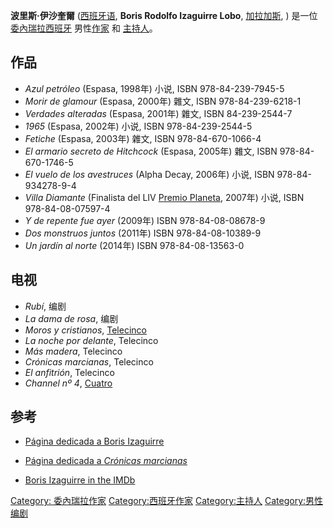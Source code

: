 '''波里斯·伊沙奎爾''' ([[西班牙语|西班牙语]], '''Boris Rodolfo Izaguirre Lobo''', [[加拉加斯|加拉加斯]], {{bd|1965年|9月29日|catIdx=Izaguirre, Boris}}) 是一位[[委內瑞拉|委內瑞拉]][[西班牙|西班牙]] 男性[[作家|作家]] 和 [[主持人|主持人]]。

==作品==
* ''Azul petróleo'' (Espasa, 1998年) 小说, ISBN 978-84-239-7945-5
* ''Morir de glamour'' (Espasa, 2000年) 雜文, ISBN 978-84-239-6218-1
* ''Verdades alteradas'' (Espasa, 2001年) 雜文, ISBN 84-239-2544-7
* ''1965'' (Espasa, 2002年) 小说, ISBN 978-84-239-2544-5
* ''Fetiche'' (Espasa, 2003年) 雜文, ISBN 978-84-670-1066-4
* ''El armario secreto de Hitchcock'' (Espasa, 2005年) 雜文, ISBN 978-84-670-1746-5
* ''El vuelo de los avestruces'' (Alpha Decay, 2006年) 小说, ISBN 978-84-934278-9-4
* ''Villa Diamante'' (Finalista del LIV [[Premio_Planeta|Premio Planeta]], 2007年) 小说, ISBN 978-84-08-07597-4
* ''Y de repente fue ayer'' (2009年) ISBN 978-84-08-08678-9
* ''Dos monstruos juntos'' (2011年) ISBN 978-84-08-10389-9
* ''Un jardín al norte'' (2014年) ISBN 978-84-08-13563-0

==电视==
*''Rubí'', 编剧
*''La dama de rosa'', 编剧
*''Moros y cristianos'', [[Telecinco|Telecinco]]
*''La noche por delante'', Telecinco
*''Más madera'', Telecinco
*''Crónicas marcianas'', Telecinco
*''El anfitrión'', Telecinco
*''Channel nº 4'', [[Cuatro|Cuatro]]
==参考==
*{{es}} [http://www.boris-izaguirre.com/ Página dedicada a Boris Izaguirre] {{Wayback|url=http://www.boris-izaguirre.com/ |date=20190108095930 }}
*{{es}} [https://web.archive.org/web/20051215140829/http://www.portalmix.com/cronicas/boris.shtml Página dedicada a ''Crónicas marcianas'']
*{{en}} [http://spanish.imdb.com/name/nm0412698/ Boris Izaguirre in the IMDb] {{Wayback|url=http://spanish.imdb.com/name/nm0412698/ |date=20160305024142 }}

{{Authority control}}
{{南美洲人物小作品}}
{{DEFAULTSORT:Izaguirre, Boris}}
[[Category:_委內瑞拉作家|Category: 委內瑞拉作家]]
[[Category:西班牙作家|Category:西班牙作家]]
[[Category:主持人|Category:主持人]]
[[Category:男性编剧|Category:男性编剧]]